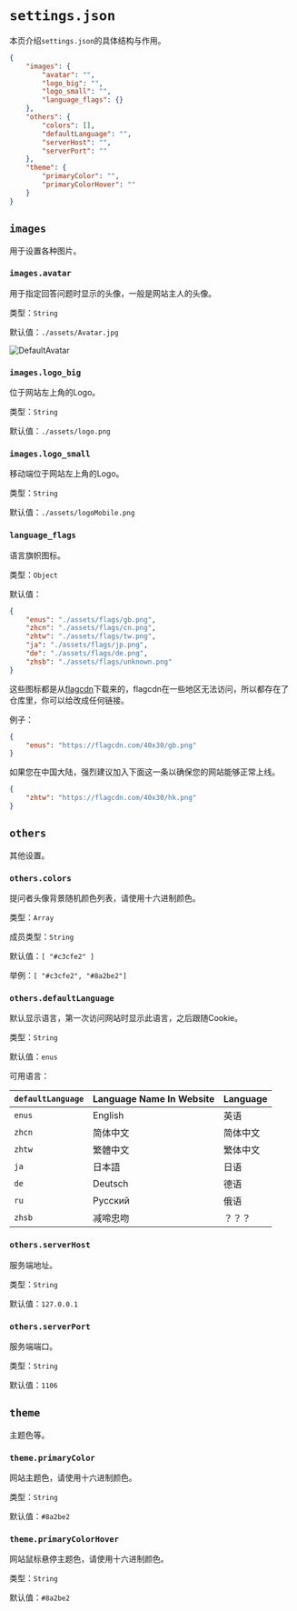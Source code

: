 # `settings.json`

本页介绍`settings.json`的具体结构与作用。

```json filename="settings.json" copy
{
    "images": {
        "avatar": "",
        "logo_big": "",
        "logo_small": "",
        "language_flags": {}
    },
    "others": {
        "colors": [],
        "defaultLanguage": "",
        "serverHost": "",
        "serverPort": ""
    },
    "theme": {
        "primaryColor": "",
        "primaryColorHover": ""
    }
}
```

## `images`

用于设置各种图片。

### `images.avatar`

用于指定回答问题时显示的头像，一般是网站主人的头像。

类型：`String`

默认值：`./assets/Avatar.jpg`

![DefaultAvatar](../images/Avatar.jpg)

### `images.logo_big`

位于网站左上角的Logo。

类型：`String`

默认值：`./assets/logo.png`

### `images.logo_small`

移动端位于网站左上角的Logo。

类型：`String`

默认值：`./assets/logoMobile.png`

### `language_flags`

语言旗帜图标。

类型：`Object`

默认值：

``` json
{
    "enus": "./assets/flags/gb.png",
    "zhcn": "./assets/flags/cn.png",
    "zhtw": "./assets/flags/tw.png",
    "ja": "./assets/flags/jp.png",
    "de": "./assets/flags/de.png",
    "zhsb": "./assets/flags/unknown.png"
}
```

这些图标都是从[flagcdn](https://flagcdn.com/)下载来的，flagcdn在一些地区无法访问，所以都存在了仓库里，你可以给改成任何链接。

例子：

``` json copy
{
    "enus": "https://flagcdn.com/40x30/gb.png"
}
```

如果您在中国大陆，强烈建议加入下面这一条以确保您的网站能够正常上线。

``` json copy
{
    "zhtw": "https://flagcdn.com/40x30/hk.png"
}
```

## `others`

其他设置。

### `others.colors`

提问者头像背景随机颜色列表，请使用十六进制颜色。

类型：`Array`

成员类型：`String`

默认值：`[ "#c3cfe2" ]`

举例：`[ "#c3cfe2", "#8a2be2"]`

### `others.defaultLanguage`

默认显示语言，第一次访问网站时显示此语言，之后跟随Cookie。

类型：`String`

默认值：`enus`

可用语言：

| `defaultLanguage`           | Language Name In Website | Language    |
| --------------------------- | ------------------------ | ----------- |
| `enus`                      | English                  | 英语        |
| `zhcn`                      | 简体中文                  | 简体中文    |
| `zhtw`                      | 繁體中文                  | 繁体中文    |
| `ja`                        | 日本語                    | 日语        |
| `de`                        | Deutsch                  | 德语        |
| `ru`                        | Русский                  | 俄语        |
| `zhsb`                      | 减啼忠吻                  | ？？？      |

### `others.serverHost`

服务端地址。

类型：`String`

默认值：`127.0.0.1`

### `others.serverPort`

服务端端口。

类型：`String`

默认值：`1106`

## `theme`

主题色等。

### `theme.primaryColor`

网站主题色，请使用十六进制颜色。

类型：`String`

默认值：`#8a2be2`

### `theme.primaryColorHover`

网站鼠标悬停主题色，请使用十六进制颜色。

类型：`String`

默认值：`#8a2be2`
